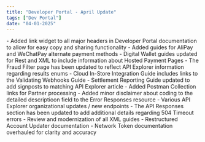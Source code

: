 ```yaml
---
title: "Developer Portal - April Update"
tags: ["Dev Portal"]
date: "04-01-2025"
---
```


<ReleaseNoteSection title="Developer Portal">
    <ReleaseNoteDetail type="added">
      - Added link widget to all major headers in Developer Portal documentation to allow for easy copy and sharing functionality
    </ReleaseNoteDetail>
</ReleaseNoteSection>

<ReleaseNoteSection title="REST Documentation">
    <ReleaseNoteDetail type="added">
      - Added guides for AliPay and WeChatPay alternate payment methods
    </ReleaseNoteDetail>
    <ReleaseNoteDetail type="changed">
      - Digital Wallet guides updated for Rest and XML to include information about Hosted Payment Pages
      - The Fraud Filter page has been updated to reflect API Explorer information regarding results enums
      - Cloud In-Store Integration Guide includes links to the Validating Webhooks Guide
      - Settlement Reporting Guide updated to add signposts to matching API Explorer article
    </ReleaseNoteDetail>
</ReleaseNoteSection>

<ReleaseNoteSection title="API Explorer & Resources">
    <ReleaseNoteDetail type="added">
      - Added Postman Collection links for Partner processing
      - Added minor disclaimer about coding to the detailed descriptioon field to the Error Responses resource
    </ReleaseNoteDetail>
    <ReleaseNoteDetail type="changed">
      - Various API Explorer organizational updates / new endpoints
      - The API Responses section has been updated to add additional details regarding 504 Timeout errors
    </ReleaseNoteDetail>
</ReleaseNoteSection>

<ReleaseNoteSection title="XML Documentation">
    <ReleaseNoteDetail type="changed">
      - Review and modernization of all XML guides
      - Restructured Account Updater documentation
      - Network Token documentation overhauled for clarity and accuracy
    </ReleaseNoteDetail>
</ReleaseNoteSection>
